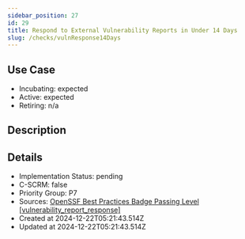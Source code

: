 ```yaml
---
sidebar_position: 27
id: 29
title: Respond to External Vulnerability Reports in Under 14 Days
slug: /checks/vulnResponse14Days
---
```


## Use Case
<!-- LEVELS:START -->
- Incubating: expected
- Active: expected
- Retiring: n/a
<!-- LEVELS:END -->

<!-- DESCRIPTION:START -->
## Description
<!-- DESCRIPTION:END -->

<!-- DETAILS:START -->
## Details
- Implementation Status: pending
- C-SCRM: false
- Priority Group: P7
- Sources: [OpenSSF Best Practices Badge Passing Level [vulnerability_report_response]](https://www.bestpractices.dev/en/criteria#0.vulnerability_report_response)
- Created at 2024-12-22T05:21:43.514Z
- Updated at 2024-12-22T05:21:43.514Z
<!-- DETAILS:END -->
